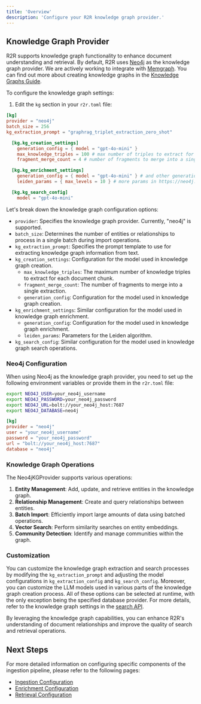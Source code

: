 ```yaml
---
title: 'Overview'
description: 'Configure your R2R knowledge graph provider.'
---
```

## Knowledge Graph Provider

R2R supports knowledge graph functionality to enhance document understanding and retrieval. By default, R2R uses [Neo4j](https://neo4j.com/) as the knowledge graph provider. We are actively working to integrate with [Memgraph](https://memgraph.com/docs). You can find out more about creating knowledge graphs in the [Knowledge Graphs Guide](/cookbooks/graphrag).


To configure the knowledge graph settings:

1. Edit the `kg` section in your `r2r.toml` file:

```toml r2r.toml
[kg]
provider = "neo4j"
batch_size = 256
kg_extraction_prompt = "graphrag_triplet_extraction_zero_shot"

  [kg.kg_creation_settings]
    generation_config = { model = "gpt-4o-mini" }
    max_knowledge_triples = 100 # max number of triples to extract for each document chunk
    fragment_merge_count = 4 # number of fragments to merge into a single extraction

  [kg.kg_enrichment_settings]
    generation_config = { model = "gpt-4o-mini" } # and other generation params below
    leiden_params = { max_levels = 10 } # more params in https://neo4j.com/docs/graph-data-science/current/algorithms/leiden/

  [kg.kg_search_config]
    model = "gpt-4o-mini"
```


Let's break down the knowledge graph configuration options:

- `provider`: Specifies the knowledge graph provider. Currently, "neo4j" is supported.
- `batch_size`: Determines the number of entities or relationships to process in a single batch during import operations.
- `kg_extraction_prompt`: Specifies the prompt template to use for extracting knowledge graph information from text.
- `kg_creation_settings`: Configuration for the model used in knowledge graph creation.
  - `max_knowledge_triples`: The maximum number of knowledge triples to extract for each document chunk.
  - `fragment_merge_count`: The number of fragments to merge into a single extraction.
  - `generation_config`: Configuration for the model used in knowledge graph creation.
- `kg_enrichment_settings`: Similar configuration for the model used in knowledge graph enrichment.
  - `generation_config`: Configuration for the model used in knowledge graph enrichment.
  - `leiden_params`: Parameters for the Leiden algorithm.
- `kg_search_config`: Similar configuration for the model used in knowledge graph search operations.

### Neo4j Configuration

When using Neo4j as the knowledge graph provider, you need to set up the following environment variables or provide them in the `r2r.toml` file:

```bash
export NEO4J_USER=your_neo4j_username
export NEO4J_PASSWORD=your_neo4j_password
export NEO4J_URL=bolt://your_neo4j_host:7687
export NEO4J_DATABASE=neo4j
```

```toml r2r.toml
[kg]
provider = "neo4j"
user = "your_neo4j_username"
password = "your_neo4j_password"
url = "bolt://your_neo4j_host:7687"
database = "neo4j"
```


### Knowledge Graph Operations

The Neo4jKGProvider supports various operations:

1. **Entity Management**: Add, update, and retrieve entities in the knowledge graph.
2. **Relationship Management**: Create and query relationships between entities.
3. **Batch Import**: Efficiently import large amounts of data using batched operations.
4. **Vector Search**: Perform similarity searches on entity embeddings.
5. **Community Detection**: Identify and manage communities within the graph.

### Customization

You can customize the knowledge graph extraction and search processes by modifying the `kg_extraction_prompt` and adjusting the model configurations in `kg_extraction_config` and `kg_search_config`. Moreover, you can customize the LLM models used in various parts of the knowledge graph creation process. All of these options can be selected at runtime, with the only exception being the specified database provider. For more details, refer to the knowledge graph settings in the [search API](/api-reference/endpoint/search).

By leveraging the knowledge graph capabilities, you can enhance R2R's understanding of document relationships and improve the quality of search and retrieval operations.



## Next Steps

For more detailed information on configuring specific components of the ingestion pipeline, please refer to the following pages:

- [Ingestion Configuration](/documentation/configuration/ingestion/overview)
- [Enrichment Configuration](/documentation/configuration/knowledge-graph/enrichment)
- [Retrieval Configuration](/documentation/configuration/retrieval/overview)
